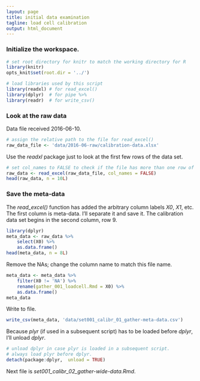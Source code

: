```yaml
---
layout: page
title: initial data examination 
tagline: load cell calibration 
output: html_document
---
```



### Initialize the workspace.

```r
# set root directory for knitr to match the working directory for R
library(knitr) 
opts_knit$set(root.dir = '../')

# load libraries used by this script
library(readxl) # for read_excel() 
library(dplyr)  # for pipe %>%
library(readr)  # for write_csv()
```

### Look at the raw data

Data file received 2016-06-10. 

```r
# assign the relative path to the file for read_excel()
raw_data_file <- 'data/2016-06-raw/calibration-data.xlsx'
```

Use the *readxl* package just to look at the first few rows of the data set. 

```r
# set col_names to FALSE to check if the file has more than one row of headings
raw_data <- read_excel(raw_data_file, col_names = FALSE)
head(raw_data, n = 10L)
```

### Save the meta-data

The *read_excel()* function has added the arbitrary column labels *X0*, *X1*, etc. The first column is meta-data. I'll separate it and save it. The calibration data set begins in the second column, row 9. 

```r
library(dplyr)
meta_data <- raw_data %>%
	select(X0) %>%
	as.data.frame()
head(meta_data, n = 8L)
```

Remove the NAs; change the column name to match this file name.  

```r
meta_data <- meta_data %>%
	filter(X0 != 'NA') %>%
	rename(gather_001_loadcell.Rmd = X0) %>%
	as.data.frame()
meta_data
```

Write to file. 

```r
write_csv(meta_data, 'data/set001_calibr_01_gather-meta-data.csv')
```

Because *plyr* (if used in a subsequent script) has to be loaded before *dplyr*, I'll unload *dplyr*. 
 
```r
# unload dplyr in case plyr is loaded in a subsequent script.
# always load plyr before dplyr.
detach(package:dplyr,  unload = TRUE)
```

Next file is *set001_calibr_02_gather-wide-data.Rmd*. 
